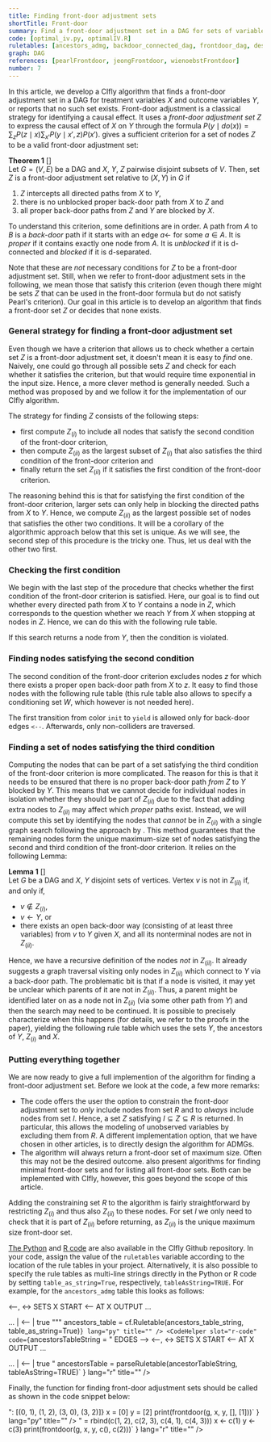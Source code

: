 ```yaml
---
title: Finding front-door adjustment sets
shortTitle: Front-door
summary: Find a front-door adjustment set in a DAG for sets of variables X and Y.
code: [optimal_iv.py, optimalIV.R]
ruletables: [ancestors_admg, backdoor_connected_dag, frontdoor_dag, descendands_blocked_dag]
graph: DAG
references: [pearlFrontdoor, jeongFrontdoor, wienoebstFrontdoor]
number: 7
---
```



In this article, we develop a CIfly algorithm that finds a front-door adjustment set in a DAG for treatment variables $X$ and outcome variables $Y$, or reports that no such set exists. Front-door adjustment is a classical strategy for identifying a causal effect. It uses a *front-door adjustment set* $Z$ to express the causal effect of $X$ on $Y$ through the formula $P(y \mid do(x)) = \sum_z P(z \mid x) \sum_{x'} P(y \mid x', z) P(x')$. <Reference id="pearlFrontdoor" format="author(year)"/> gives a sufficient criterion for a set of nodes $Z$ to be a valid front-door adjustment set:

**Theorem 1** [<Reference id="pearlFrontdoor" format="author(year)"/>]    
Let $G = (V, E)$ be a DAG and $X$, $Y$, $Z$  pairwise disjoint subsets of $V$. Then, set $Z$ is a front-door adjustment set relative to $(X, Y)$ in $G$ if
1. $Z$ intercepts all directed paths from $X$ to $Y$,
2. there is no unblocked proper back-door path from $X$ to $Z$ and
3. all proper back-door paths from $Z$ and $Y$ are blocked by $X$. 

To understand this criterion, some definitions are in order. A path from $A$ to $B$ is a *back-door* path if it starts with an edge $a \leftarrow$ for some $a \in A$. It is *proper* if it contains exactly one node from $A$. It is *unblocked* if it is d-connected and *blocked* if it is d-separated. 

Note that these are *not* necessary conditions for $Z$ to be a front-door adjustment set. Still, when we refer to front-door adjustment sets in the following, we mean those that satisfy this criterion (even though there might be sets $Z$ that can be used in the front-door formula but do not satisfy Pearl's criterion). Our goal in this article is to develop an algorithm that finds a front-door set $Z$ or decides that none exists. 


### General strategy for finding a front-door adjustment set
Even though we have a criterion that allows us to check whether a certain set $Z$ is a front-door adjustment set, it doesn't mean it is easy to *find* one. Naively, one could go through all possible sets $Z$ and check for each whether it satisfies the criterion, but that would require time exponential in the input size. Hence, a more clever method is generally needed. Such a method was proposed by <Reference id="jeongFrontdoor" format="author(year)"/> and we follow it for the implementation of our CIfly algorithm. 

The strategy for finding $Z$ consists of the following steps:
- first compute $Z_{(i)}$ to include all nodes that satisfy the second condition of the front-door criterion, 
- then compute $Z_{(ii)}$ as the largest subset of $Z_{(i)}$ that also satisfies the third condition of the front-door criterion and
- finally return the set $Z_{(ii)}$ if it satisfies the first condition of the front-door criterion. 

The reasoning behind this is that for satisfying the first condition of the front-door criterion, larger sets can only help in blocking the directed paths from $X$ to $Y$. Hence, we compute $Z_{(ii)}$ as the largest possible set of nodes that satisfies the other two conditions. It will be a corollary of the algorithmic approach below that this set is unique.  As we will see, the second step of this procedure is the tricky one. Thus, let us deal with the other two first.

### Checking the first condition
We begin with the last step of the procedure that checks whether the first condition of the front-door criterion is satisfied. Here, our goal is to find out whether every directed path from $X$ to $Y$ contains a node in $Z$, which corresponds to the question whether we reach $Y$ from $X$ when stopping at nodes in $Z$. Hence, we can do this with the following rule table.

<Ruletable id="intercepted_paths_dag" withHeader={true}/>

If this search returns a node from $Y$, then the condition is violated. 

### Finding nodes satisfying the second condition
The second condition of the front-door criterion excludes nodes $z$ for which there exists a proper open back-door path from $X$ to $z$. It easy to find those nodes with the following rule table (this rule table also allows to specify a conditioning set $W$, which however is not needed here). 

<Ruletable id="backdoor_connected_dag" withHeader={true}/>

The first transition from color ```init``` to ```yield``` is allowed only for back-door edges ```<--```. Afterwards, only non-colliders are traversed.

### Finding a set of nodes satisfying the third condition
Computing the nodes that can be part of a set satisfying the third condition of the front-door criterion is more complicated. The reason for this is that it needs to be ensured that there is no proper back-door path *from* $Z$ to $Y$ blocked by $Y$. This means that we cannot decide for individual nodes in isolation whether they should be part of $Z_{(ii)}$ due to the fact that adding extra nodes to $Z_{(ii)}$ may affect which *proper* paths exist. Instead, we will compute this set by identifying the nodes that *cannot* be in $Z_{(ii)}$ with a single graph search following the approach by <Reference id="wienoebstFrontdoor" format="author(year)"/>. This method guarantees that the remaining nodes form the unique maximum-size set of nodes satisfying the second and third condition of the front-door criterion. It relies on the following Lemma:

**Lemma 1** [<Reference id="wienoebstFrontdoor" format="author(year)"/>]    
Let $G$ be a DAG and $X$, $Y$ disjoint sets of vertices. Vertex $v$ is not in $Z_{(ii)}$ if, and only if,
- $v \not\in Z_{(i)}$,
- $v \leftarrow Y$, or
- there exists an open back-door way (consisting of at least three variables) from $v$ to $Y$ given $X$, and all its nonterminal nodes are not in $Z_{(ii)}$. 

Hence, we have a recursive definition of the nodes *not* in $Z_{(ii)}$. It already suggests a graph traversal visiting only nodes in $Z_{(ii)}$ which connect to $Y$ via a back-door path. The problematic bit is that if a node is visited, it may yet be unclear which parents of it are not in $Z_{(ii)}$. Thus, a parent might be identified later on as a node not in $Z_{(ii)}$ (via some other path from $Y$) and then the search may need to be continued. It is possible to precisely characterize when this happens (for details, we refer to the proofs in the paper), yielding the following rule table which uses the sets $Y$, the ancestors of $Y$, $Z_{(i)}$ and $X$. 

<Ruletable id="frontdoor_forbidden_dag" withHeader={true}/>

### Putting everything together
We are now ready to give a full implemention of the algorithm for finding a front-door adjustment set. Before we look at the code, a few more remarks:
- The code offers the user the option to constrain the front-door adjustment set to *only* include nodes from set $R$ and to *always* include nodes from set $I$. Hence, a set $Z$ satisfying $I \subseteq Z \subseteq R$ is returned. In particular, this allows the modeling of unobserved variables by excluding them from $R$. A different implementation option, that we have chosen in other articles, is to directly design the algorithm for ADMGs.
- The algorithm will always return a front-door set of maximum size. Often this may not be the desired outcome. <Reference id="wienoebstFrontdoor" format="author(year)"/> also present algorithms for finding minimal front-door sets and for listing all front-door sets. Both can be implemented with CIfly, however, this goes beyond the scope of this article.

Adding the constraining set $R$ to the algorithm is fairly straightforward by restricting $Z_{(i)}$ and thus also $Z_{(ii)}$ to these nodes. For set $I$ we only need to check that it is part of $Z_{(ii)}$ before returning, as $Z_{(ii)}$ is the unique maximum size front-door set. 

<CodeSwitcher>
	<ExampleCode slot="python-code" id="frontdoor.py"/>
	<ExampleCode slot="r-code" id="frontdoor.R"/>
</CodeSwitcher>

[The Python](https://github.com/mwien/CIfly/blob/main/examples/ciflypy-examples/ciflypy_examples/frontdoor.py) and [R code](https://github.com/mwien/CIfly/blob/main/examples/ciflyr-examples/R/frontdoor.R) are also available in the CIfly Github repository. In your code, assign the value of the ```ruletables``` variable according to the location of the rule tables in your project. Alternatively, it is also possible to specify the rule tables as multi-line strings directly in the Python or R code by setting ```table_as_string=True```, respectively, ```tableAsString=TRUE```. For example, for the ```ancestors_admg``` table this looks as follows: 

<CodeSwitcher>
<CodeHelper slot="python-code" code={
`ancestors_table_string = """
EDGES --> <--, <->
SETS X
START <-- AT X
OUTPUT ...

... | <-- | true
"""
ancestors_table = cf.Ruletable(ancestors_table_string, table_as_string=True)`
} lang="py" title="" />
<CodeHelper slot="r-code" code={
`ancestorsTableString = "
EDGES --> <--, <->
SETS X
START <-- AT X
OUTPUT ...

... | <-- | true
"
ancestorsTable = parseRuletable(ancestorTableString, tableAsString=TRUE)`
} lang="r" title="" />
</CodeSwitcher>

Finally, the function for finding front-door adjustment sets should be called as shown in the code snippet below:

<CodeSwitcher>
<CodeHelper slot="python-code" code={
`# find front-door adjustment set for nodes 0 and 2
# in the DAG with the specified directed edges
g = {"-->": [(0, 1), (1, 2), (3, 0), (3, 2)]}
x = [0]
y = [2]
print(frontdoor(g, x, y, [], [1]))`
} lang="py" title="" />
<CodeHelper slot="r-code" code={
`# find front-door adjustment set for nodes 1 and 3
# in the DAG with the specified directed edges
g = list("-->" = rbind(c(1, 2), c(2, 3), c(4, 1), c(4, 3)))
x <- c(1)
y <- c(3)
print(frontdoor(g, x, y, c(), c(2)))`
} lang="r" title="" />
</CodeSwitcher>
